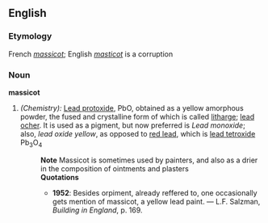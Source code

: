 ==English==
===Etymology===
French ''[[massicot]]''; English ''[[masticot]]'' is a corruption
===Noun===
'''massicot'''
#''(Chemistry):'' [[Lead protoxide]], PbO, obtained as a yellow amorphous powder, the fused and crystalline form of which is called [[litharge]]; [[lead ocher]]. It is used as a pigment, but now preferred is ''Lead monoxide''; also, ''lead oxide yellow'', as opposed to [[red lead]], which is [[lead tetroxide]] Pb<sub>3</sub>O<sub>4</sub>
#:'''Note''' Massicot is sometimes used by painters, and also as a drier in the composition of ointments and plasters
#:'''Quotations'''
#:*'''1952''': Besides orpiment, already reffered to, one occasionally gets mention of massicot, a yellow lead paint. &mdash; L.F. Salzman, ''Building in England'', p. 169.